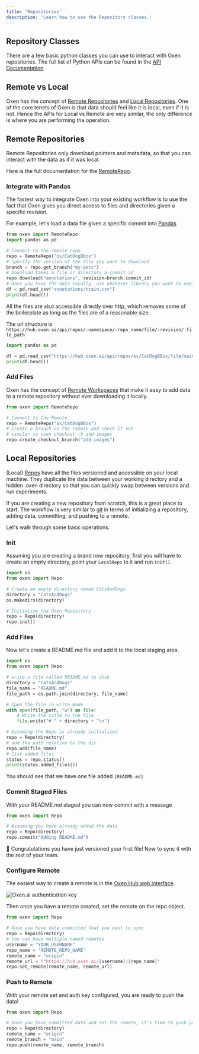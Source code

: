 ```yaml
---
title: 'Repositories'
description: 'Learn how to use the Repository classes.'
---
```


## Repository Classes

There are a few basic python classes you can use to interact with Oxen repositories. The full list of Python APIs can be found in the [API Documentation](/python-api).

## Remote vs Local

Oxen has the concept of  [Remote Repositories](#remote-repositories) and [Local Repositories](#local-repositories). One of the core tenets of Oxen is that data should feel like it is local, even if it is not. Hence the APIs for Local vs Remote are very similar, the only difference is where you are performing the operation.

## Remote Repositories

Remote Repositories only download pointers and metadata, so that you can interact with the data as if it was local. 

Here is the full documentation for the [RemoteRepo](/python/remote_repo).

### Integrate with Pandas

The fastest way to integrate Oxen into your existing workflow is to use the fact that Oxen gives you direct access to files and directories given a specific revision.

For example, let's load a data file given a specific commit into [Pandas](https://pandas.pydata.org/)

```python Python
from oxen import RemoteRepo
import pandas as pd

# Connect to the remote repo
repo = RemoteRepo("ox/CatDogBBox")
# Specify the version of the file you want to download
branch = repo.get_branch("my-pets")
# Download takes a file or directory a commit id
repo.download("annotations", revision=branch.commit_id)
# Once you have the data locally, use whatever library you want to explore the data
df = pd.read_csv("annotations/train.csv")
print(df.head())
```

All the files are also accessible directly over http, which removes some of the boilerplate as long as the files are of a reasonable size.

The url structure is `https://hub.oxen.ai/api/repos/:namespace/:repo_name/file/:revision/:file_path`

```python Python
import pandas as pd

df = pd.read_csv("https://hub.oxen.ai/api/repos/ox/CatDogBBox/file/main/annotations/test.csv")
print(df.head())
```

### Add Files

Oxen has the concept of [Remote Workspaces](/concepts/workspaces) that make it easy to add data to a remote repository without ever downloading it locally.

```python Python
from oxen import RemoteRepo

# Connect to the Remote
repo = RemoteRepo("ox/CatDogBBox")
# Create a branch on the remote and check it out
# similar to oxen checkout -b add-images
repo.create_checkout_branch("add-images")
```

## Local Repositories

(Local) [Repos](/python-api/repo) have all the files versioned and accessible on your local machine. They duplicate the data between your working directory and a hidden .oxen directory so that you can quickly swap between versions and run experiments.

If you are creating a new repository from scratch, this is a great place to start. The workflow is very similar to [git](https://git-scm.com/) in terms of initializing a repository, adding data, committing, and pushing to a remote.

Let's walk through some basic operations.

### Init

Assuming you are creating a brand new repository, first you will have to create an empty directory, point your `LocalRepo` to it and run `init()`.

```python
import os
from oxen import Repo

# Create an empty directory named CatsAndDogs
directory = "CatsAndDogs"
os.makedirs(directory)

# Initialize the Oxen Repository
repo = Repo(directory)
repo.init()
```

### Add Files

Now let's create a README.md file and add it to the local staging area.

```python
import os
from oxen import Repo

# write a file called README.md to disk
directory = "CatsAndDogs"
file_name = "README.md"
file_path = os.path.join(directory, file_name)

# Open the file in write mode
with open(file_path, "w") as file:
    # Write the title to the file
    file.write("# " + directory + "\n")

# Assuming the Repo is already initialized
repo = Repo(directory)
# add the path relative to the dir
repo.add(file_name)
# list added files
status = repo.status()
print(status.added_files())
```

You should see that we have one file added `[README.md]`

### Commit Staged Files

With your README.md staged you can now commit with a message

```python
from oxen import Repo

# Assuming you have already added the data
repo = Repo(directory)
repo.commit("Adding README.md")
```

🎉 Congratulations you have just versioned your first file! Now to sync it with the rest of your team.

### Configure Remote

The easiest way to create a remote is in the [Oxen Hub web interface](https://oxen.ai). 

<img
  className="block"
  src="/images/MyRepos.png"
  alt="Oxen.ai authentication key"
/>

Then once you have a remote created, set the remote on the repo object.

```python
from oxen import Repo

# Once you have data committed that you want to sync
repo = Repo(directory)
# You can have multiple named remotes
username = "YOUR_USERNAME"
repo_name = "REMOTE_REPO_NAME"
remote_name = "origin"
remote_url = f"https://hub.oxen.ai/{username}/{repo_name}"
repo.set_remote(remote_name, remote_url)
```

### Push to Remote

With your remote set and auth key configured, you are ready to push the data!

```python
from oxen import Repo

# Once you have committed data and set the remote, it's time to push your branch
repo = Repo(directory)
remote_name = "origin"
remote_branch = "main"
repo.push(remote_name, remote_branch)
```